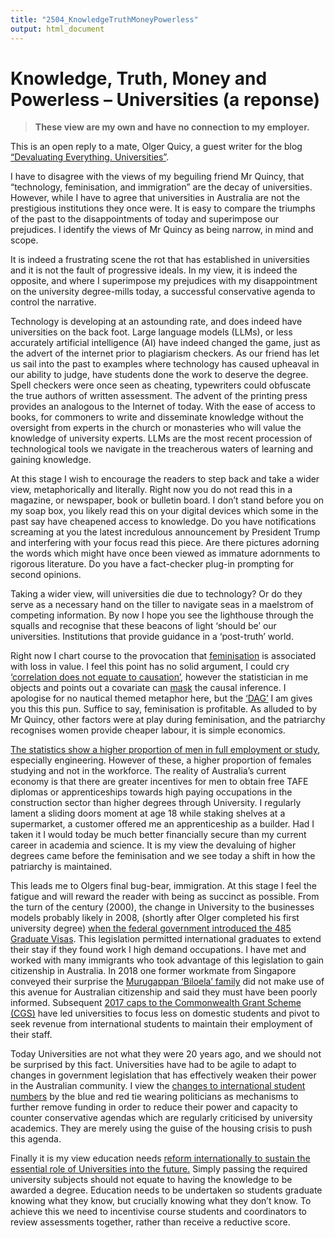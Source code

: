 ```yaml
---
title: "2504_KnowledgeTruthMoneyPowerless"
output: html_document
---
```


# Knowledge, Truth, Money and Powerless – Universities (a reponse)  

 > **These view are my own and have no connection to my employer.**  
 

This is an open reply to a mate, Olger Quicy, a guest writer for the blog 
[“Devaluating Everything. Universities”](https://www.fresheconomicthinking.com/p/devaluating-everything-universities). 

I have to disagree with the views of my beguiling friend Mr Quincy, that 
“technology, feminisation, and immigration” are the decay of universities. 
However, while I have to agree that universities in Australia are not the 
prestigious institutions they once were. 
It is easy to compare the triumphs of the past to the disappointments of today 
and superimpose our prejudices. 
I identify the views of Mr Quincy as being narrow, in mind and scope.  

It is indeed a frustrating scene the rot that has established in universities 
and it is not the fault of progressive ideals. 
In my view, it is indeed the opposite, and where I superimpose my prejudices 
with my disappointment on the university degree-mills today, a successful 
conservative agenda to control the narrative.  

Technology is developing at an astounding rate, and does indeed have 
universities on the back foot. Large language models (LLMs), or less accurately 
artificial intelligence (AI) have indeed changed the game, just as the advert of
the internet prior to plagiarism checkers. 
As our friend has let us sail into the past to examples where technology has 
caused upheaval in our ability to judge, have students done the work to deserve 
the degree. 
Spell checkers were once seen as cheating, typewriters could obfuscate the true 
authors of written assessment. 
The advent of the printing press provides an analogous to the Internet of today. 
With the ease of access to books, for commoners to write and disseminate knowledge
without the oversight from experts in the church or monasteries who will value the 
knowledge of university experts. 
LLMs are the most recent procession of technological tools we navigate in the 
treacherous waters of learning and gaining knowledge.  

At this stage I wish to encourage the readers to step back and take a wider view, 
metaphorically and literally. 
Right now you do not read this in a magazine, or newspaper, book or bulletin 
board. 
I don’t stand before you on my soap box, you likely read this on your digital 
devices which some in the past say have cheapened access to knowledge. 
Do you have notifications screaming at you the latest incredulous announcement 
by President Trump and interfering with your focus read this piece. 
Are there pictures adorning the words which might have once been viewed as 
immature adornments to rigorous literature. 
Do you have a fact-checker plug-in prompting for second opinions.  

Taking a wider view, will universities die due to technology? 
Or do they serve as a necessary hand on the tiller to navigate seas in a 
maelstrom of competing information. By now I hope you see the lighthouse through 
the squalls and recognise that these beacons of light ‘should be’ our universities. 
Institutions that provide guidance in a ‘post-truth’ world.  

Right now I chart course to the provocation that 
[feminisation](https://en.wikipedia.org/wiki/Feminization_(sociology)) is associated with 
loss in value. 
I feel this point has no solid argument, I could cry 
[‘correlation does not equate to causation’](https://www.tylervigen.com/spurious-correlations), 
however the statistician in me objects and points out a covariate can 
[mask](https://www.sciencedirect.com/science/article/pii/S0042698915002497) the 
causal inference. I apologise for no nautical themed metaphor here, but the 
[‘DAG’](https://en.wikipedia.org/wiki/Directed_acyclic_graph) I am gives you 
this this pun. Suffice to say, feminisation is profitable. 
As alluded to by Mr Quincy, other factors were at play during feminisation, and 
the patriarchy recognises women provide cheaper labour, it is simple economics.  

[The statistics show a higher proportion of men in full employment or study](https://www.abs.gov.au/statistics/people/education/education-and-work-australia/latest-release#engagement-in-work-and-or-study), 
especially engineering.
However of these, a higher proportion of females studying and not in the workforce.
The reality of Australia's current economy is that there are greater incentives 
for men to obtain free TAFE diplomas or apprenticeships towards high paying 
occupations in the construction sector than higher degrees through University. 
I regularly lament a sliding doors moment at age 18 while staking shelves at a 
supermarket, a customer offered me an apprenticeship as a builder. 
Had I taken it I would today be much better financially secure than my current 
career in academia and science.
It is my view the devaluing of higher degrees came before the feminisation and we
see today a shift in how the patriarchy is maintained.  


This leads me to Olgers final bug-bear, immigration. 
At this stage I feel the fatigue and will reward the reader with being as 
succinct as possible. 
From the turn of the century (2000), the change in University to the businesses 
models probably likely in 2008, (shortly after Olger completed his first 
university degree) 
[when the federal government introduced the 485 Graduate Visas](https://www.legislation.gov.au/F2022L00845/latest/text). 
This legislation permitted international graduates to extend their stay if they 
found work I high demand occupations.
I have met and worked with many immigrants who took advantage of this legislation
to gain citizenship in Australia. 
In 2018 one former workmate from Singapore conveyed their surprise the 
[Murugappan 'Biloela' family](https://en.wikipedia.org/wiki/Murugappan_family_asylum_claims)
did not make use of this avenue for Australian citizenship and said they must have been 
poorly informed.
Subsequent [2017 caps to the Commonwealth Grant Scheme (CGS)](https://universitiesaustralia.edu.au/policy-submissions/teaching-learning-funding/how-universities-are-funded/)
have led universities to focus less on domestic students and pivot to seek revenue 
from international students to maintain their employment of their staff.  

Today Universities are not what they were 20 years ago, and we should not be
surprised by this fact. 
Universities have had to be agile to adapt to changes in government legislation
that has effectively weaken their power in the Australian community.
I view the [changes to international student numbers](https://www.abc.net.au/news/2025-01-04/international-education-year-of-uncertainty-foreign-students/104765238) 
by the blue and red tie wearing politicians as mechanisms to further remove funding 
in order to reduce their power and capacity to counter conservative agendas which 
are regularly criticised by university academics.
They are merely using the guise of the housing crisis to push this agenda.

Finally it is my view education needs [reform internationally to sustain the essential
role of Universities into the future.](https://theconversation.com/we-need-to-change-the-way-universities-assess-students-starting-with-these-3-things-203048) 
Simply passing the required university subjects should not equate to having the 
knowledge to be awarded a degree.
Education needs to be undertaken so students graduate knowing what they know, but
crucially knowing what they don't know.
To achieve this we need to incentivise course students and coordinators to review 
assessments together, rather than receive a reductive score.  
